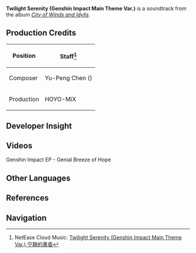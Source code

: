 {{Soundtrack Infobox
|title          = Twilight Serenity
|image          = City of Winds and Idylls.png
|album          = City of Winds and Idylls
|disc           = 1
|number         = 01
|featured       =
|featured2      =
|featured3      =
|featured_disc  =
|featured_disc2 =
|featured_disc3 =
|youtube_id     = AALrH26HAmw
|youtube_time   = 1
|spotify_id     = 7vjUKeUegfDgmDGWn7muyc
|played_in      = Login Screen
|during         = [[Login Menu]] (Dawn & Dusk)
|domain         =
|previous       = 
|next           = Legend of the Wind
}}
'''Twilight Serenity (Genshin Impact Main Theme Var.)''' is a soundtrack from the album ''[[City of Winds and Idylls]]''.

==Production Credits==
{| class="wikitable" style="text-align:left; height:0.5em"
! Position
! Staff<ref>NetEase Cloud Music: [https://music.163.com/#/song?id=1481392130 Twilight Serenity (Genshin Impact Main Theme Var.) 宁静的黄昏]</ref>
|-
! Composer
| Yu-Peng Chen ({{Lang|zh=陈致逸|mini=1}})
|-
! Production
| HOYO-MiX
|}

==Developer Insight==
{{See also|City of Winds and Idylls/Background}}
{{Transclude|City of Winds and Idylls/Background|Time Changes on the Login Screen}}

==Videos==
<gallery hideaddbutton="true" captionalign="center">
Genshin Impact EP - Genial Breeze of Hope
</gallery>

==Other Languages==
{{Other Languages
|default_hidden = 1
|en      = Twilight Serenity
|zhs     = 宁静的黄昏
|zhs_rm  = Níngjìng de Huánghūn
|zht     = 寧靜的黃昏
|zht_rm  = Níngjìng de Huánghūn
|ja      = 安静の夕暮れ
|ja_rm   = Ansei no Yuugure
}}

==References==
{{Reflist}}

==Navigation==
{{Soundtrack Navbox|City of Winds and Idylls}}